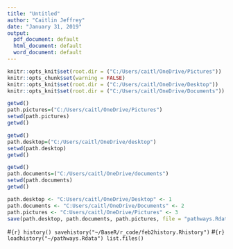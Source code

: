```yaml
---
title: "Untitled"
author: "Caitlin Jeffrey"
date: "January 31, 2019"
output:
  pdf_document: default
  html_document: default
  word_document: default
---
```


```r
knitr::opts_knit$set(root.dir = ("C:/Users/caitl/OneDrive/Pictures"))
knitr::opts_chunk$set(warning = FALSE)
knitr::opts_knit$set(root.dir = ("C:/Users/caitl/OneDrive/Desktop"))
knitr::opts_knit$set(root.dir = ("C:/Users/caitl/OneDrive/Documents"))
```

```r
getwd()
path.pictures=("C:/Users/caitl/OneDrive/Pictures")
setwd(path.pictures)
getwd()
```

```r
getwd()
path.desktop=("C:/Users/caitl/OneDrive/desktop")
setwd(path.desktop)
getwd()
```

```r
getwd()
path.documents=("C:/Users/caitl/OneDrive/documents")
setwd(path.documents)
getwd()
```
```r
path.desktop <- "C:Users/caitl/OneDrive/Desktop" <- 1
path.documents <- "C:Users/caitl/OneDrive/Documents" <- 2
path.pictures <- "C:Users/caitl/OneDrive/Pictures" <- 3
save(path.desktop, path.documents, path.pictures, file = "pathways.Rdata")
```
#```{r}
history()
savehistory("~/BaseR/r_code/feb2history.Rhistory")
```
#```{r}
loadhistory("~/pathways.Rdata")
list.files()
```


